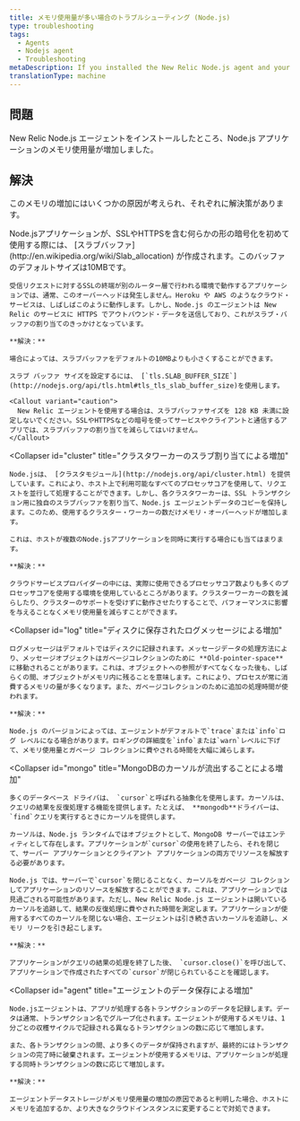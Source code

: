 ```yaml
---
title: メモリ使用量が多い場合のトラブルシューティング (Node.js)
type: troubleshooting
tags:
  - Agents
  - Nodejs agent
  - Troubleshooting
metaDescription: If you installed the New Relic Node.js agent and your application's memory usage increases read this troubleshooting doc for potential causes and solutions.
translationType: machine
---
```


## 問題

New Relic Node.js エージェントをインストールしたところ、Node.js アプリケーションのメモリ使用量が増加しました。

## 解決

このメモリの増加にはいくつかの原因が考えられ、それぞれに解決策があります。

<CollapserGroup>
  <Collapser
    id="slab"
    title="TLSのメモリバッファの割り当てによる増加"
  >
    Node.jsアプリケーションが、SSLやHTTPSを含む何らかの形の暗号化を初めて使用する際には、 [スラブバッファ](http://en.wikipedia.org/wiki/Slab_allocation) が作成されます。このバッファのデフォルトサイズは10MBです。

    受信リクエストに対するSSLの終端が別のルーター層で行われる環境で動作するアプリケーションでは、通常、このオーバーヘッドは発生しません。Heroku や AWS のようなクラウド・サービスは、しばしばこのように動作します。しかし、Node.js のエージェントは New Relic のサービスに HTTPS でアウトバウンド・データを送信しており、これがスラブ・バッファの割り当てのきっかけとなっています。

    **解決：**

    場合によっては、スラブバッファをデフォルトの10MBよりも小さくすることができます。

    スラブ バッファ サイズを設定するには、 [`tls.SLAB_BUFFER_SIZE`](http://nodejs.org/api/tls.html#tls_tls_slab_buffer_size)を使用します。

    <Callout variant="caution">
      New Relic エージェントを使用する場合は、スラブバッファサイズを 128 KB 未満に設定しないでください。SSLやHTTPSなどの暗号を使ってサービスやクライアントと通信するアプリでは、スラブバッファの割り当てを減らしてはいけません。
    </Callout>
  </Collapser>

  <Collapser
    id="cluster"
    title="クラスタワーカーのスラブ割り当てによる増加"
  >
    Node.jsは、 [クラスタモジュール](http://nodejs.org/api/cluster.html) を提供しています。これにより、ホスト上で利用可能なすべてのプロセッサコアを使用して、リクエストを並行して処理することができます。しかし、各クラスタワーカーは、SSL トランザクション用に独自のスラブバッファを割り当て、Node.js エージェントデータのコピーを保持します。このため、使用するクラスター・ワーカーの数だけメモリ・オーバーヘッドが増加します。

    これは、ホストが複数のNode.jsアプリケーションを同時に実行する場合にも当てはまります。

    **解決：**

    クラウドサービスプロバイダーの中には、実際に使用できるプロセッサコア数よりも多くのプロセッサコアを使用する環境を使用しているところがあります。クラスターワーカーの数を減らしたり、クラスターのサポートを受けずに動作させたりすることで、パフォーマンスに影響を与えることなくメモリ使用量を減らすことができます。
  </Collapser>

  <Collapser
    id="log"
    title="ディスクに保存されたログメッセージによる増加"
  >
    ログメッセージはデフォルトではディスクに記録されます。メッセージデータの処理方法により、メッセージオブジェクトはガベージコレクションのために **Old-pointer-space** に移動されることがあります。これは、オブジェクトへの参照がすべてなくなった後も、しばらくの間、オブジェクトがメモリ内に残ることを意味します。これにより、プロセスが常に消費するメモリの量が多くなります。また、ガベージコレクションのために追加の処理時間が使われます。

    **解決：**

    Node.js のバージョンによっては、エージェントがデフォルトで`trace`または`info`ログ レベルになる場合があります。ロギングの詳細度を`info`または`warn`レベルに下げて、メモリ使用量とガベージ コレクションに費やされる時間を大幅に減らします。
  </Collapser>

  <Collapser
    id="mongo"
    title="MongoDBのカーソルが流出することによる増加"
  >
    多くのデータベース ドライバは、 `cursor`と呼ばれる抽象化を使用します。カーソルは、クエリの結果を反復処理する機能を提供します。たとえば、 **mongodb**ドライバーは、 `find`クエリを実行するときにカーソルを提供します。

    カーソルは、Node.js ランタイムではオブジェクトとして、MongoDB サーバーではエンティティとして存在します。アプリケーションが`cursor`の使用を終了したら、それを閉じて、サーバー アプリケーションとクライアント アプリケーションの両方でリソースを解放する必要があります。

    Node.js では、サーバーで`cursor`を閉じることなく、カーソルをガベージ コレクションしてアプリケーションのリソースを解放することができます。これは、アプリケーションでは見過ごされる可能性があります。ただし、New Relic Node.js エージェントは開いているカーソルを追跡して、結果の反復処理に費やされた時間を測定します。アプリケーションが使用するすべてのカーソルを閉じない場合、エージェントは引き続き古いカーソルを追跡し、メモリ リークを引き起こします。

    **解決：**

    アプリケーションがクエリの結果の処理を終了した後、 `cursor.close()`を呼び出して、アプリケーションで作成されたすべての`cursor`が閉じられていることを確認します。
  </Collapser>

  <Collapser
    id="agent"
    title="エージェントのデータ保存による増加"
  >
    Node.jsエージェントは、アプリが処理する各トランザクションのデータを記録します。データは通常、トランザクション名でグループ化されます。エージェントが使用するメモリは、1分ごとの収穫サイクルで記録される異なるトランザクションの数に応じて増加します。

    また、各トランザクションの間、より多くのデータが保持されますが、最終的にはトランザクションの完了時に破棄されます。エージェントが使用するメモリは、アプリケーションが処理する同時トランザクションの数に応じて増加します。

    **解決：**

    エージェントデータストレージがメモリ使用量の増加の原因であると判明した場合、ホストにメモリを追加するか、より大きなクラウドインスタンスに変更することで対処できます。
  </Collapser>
</CollapserGroup>
